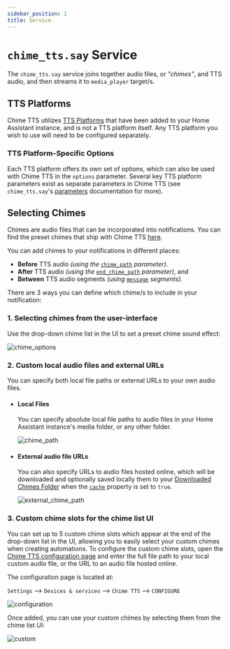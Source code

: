 ```yaml
---
sidebar_position: 1
title: Service
---
```



# `chime_tts.say` Service

The `chime_tts.say` service joins together audio files, or *"chimes"*, and TTS audio, and then streams it to `media_player` target/s.

## TTS Platforms

Chime TTS utilizes [TTS Platforms](https://www.home-assistant.io/integrations/#text-to-speech) that have been added to your Home Assistant instance, and is not a TTS platform itself. Any TTS platform you wish to use will need to be configured separately.

### TTS Platform-Specific Options
Each TTS platform offers its own set of options, which can also be used with Chime TTS in the `options` parameter. Several key TTS platform parameters exist as separate parameters in Chime TTS (see `chime_tts.say`'s [parameters](../say-service/parameters) documentation for more).

## Selecting Chimes

Chimes are audio files that can be incorporated into notifications. You can find the preset chimes that ship with Chime TTS [here](https://github.com/nimroddolev/chime_tts/tree/main/custom_components/chime_tts/mp3s).

You can add chimes to your notifications in different places:
- **Before** TTS audio *(using the* [`chime_path`](../say-service/parameters#chime_path) *parameter).*
- **After** TTS audio *(using the* [`end_chime_path`](../say-service/parameters#end_chime_path) *parameter)*, and
- **Between** TTS audio segments *(using* [`message`](../say-service/parameters#advanced-usage-segment-sequences) *segments).*

There are 3 ways you can define which chime/s to include in your notification:

### 1. Selecting chimes from the user-interface
Use the drop-down chime list in the UI to set a preset chime sound effect:

![chime_options](https://raw.githubusercontent.com/nimroddolev/chime_tts/main/images/wiki/chimes/chime_options.gif)


### 2. Custom local audio files and external URLs

You can specify both local file paths or external URLs to your own audio files.

* #### Local Files
  You can specify absolute local file paths to audio files in your Home Assistant instance's media folder, or any other folder.

  ![chime_path](https://raw.githubusercontent.com/nimroddolev/chime_tts/main/images/wiki/chimes/chime_path.png)

* #### External audio file URLs
  You can also specify URLs to audio files hosted online, which will be downloaded and optionally saved locally them to your [Downloaded Chimes Folder](../../quick-start/configuration) when the [`cache`](../say-service/parameters#cache) property is set to `true`.

  ![external_chime_path](https://github.com/nimroddolev/chime_tts/assets/1849295/91adf68c-f77d-4c45-b341-93e392792e31)

### 3. Custom chime slots for the chime list UI
You can set up to 5 custom chime slots which appear at the end of the drop-down list in the UI, allowing you to easily select your custom chimes when creating automations.
To configure the custom chime slots, open the [Chime TTS configuration page](../../quick-start/configuration) and enter the full file path to your local custom audio file, or the URL to an audio file hosted online.

The configuration page is located at:

`Settings` --> `Devices & services` --> `Chime TTS` --> `CONFIGURE`

![configuration](https://github.com/nimroddolev/chime_tts/assets/1849295/c0e186a2-5fc5-4b0c-9eb8-7089bcec6721)

Once added, you can use your custom chimes by selecting them from the chime list UI:

![custom](https://raw.githubusercontent.com/nimroddolev/chime_tts/main/images/wiki/chimes/custom_1.gif)
